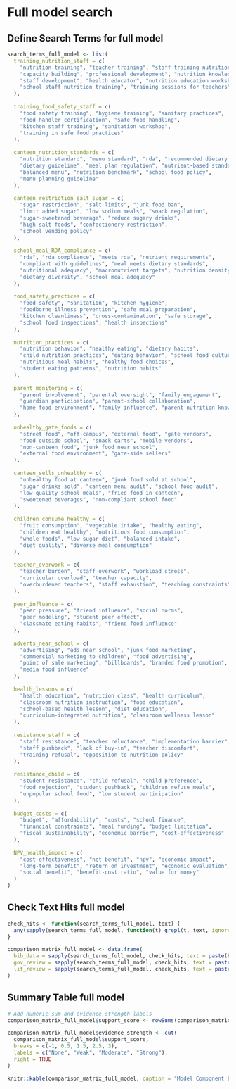 # Full model search

## Define Search Terms for full model

```r
search_terms_full_model <- list(
  training_nutrition_staff = c(
    "nutrition training", "teacher training", "staff training nutrition", 
    "capacity building", "professional development", "nutrition knowledge", 
    "staff development", "health educator", "nutrition education workshop", 
    "school staff nutrition training", "training sessions for teachers"
  ),
  
  training_food_safety_staff = c(
    "food safety training", "hygiene training", "sanitary practices", 
    "food handler certification", "safe food handling", 
    "kitchen staff training", "sanitation workshop", 
    "training in safe food practices"
  ),
  
  canteen_nutrition_standards = c(
    "nutrition standard", "menu standard", "rda", "recommended dietary allowance", 
    "dietary guideline", "meal plan regulation", "nutrient-based standard", 
    "balanced menu", "nutrition benchmark", "school food policy", 
    "menu planning guideline"
  ),
  
  canteen_restriction_salt_sugar = c(
    "sugar restriction", "salt limits", "junk food ban", 
    "limit added sugar", "low sodium meals", "snack regulation", 
    "sugar-sweetened beverage", "reduce sugary drinks", 
    "high salt foods", "confectionery restriction", 
    "school vending policy"
  ),
  
  school_meal_RDA_compliance = c(
    "rda", "rda compliance", "meets rda", "nutrient requirements", 
    "compliant with guidelines", "meal meets dietary standards", 
    "nutritional adequacy", "macronutrient targets", "nutrition density", 
    "dietary diversity", "school meal adequacy"
  ),
  
  food_safety_practices = c(
    "food safety", "sanitation", "kitchen hygiene", 
    "foodborne illness prevention", "safe meal preparation", 
    "kitchen cleanliness", "cross-contamination", "safe storage", 
    "school food inspections", "health inspections"
  ),
  
  nutrition_practices = c(
    "nutrition behavior", "healthy eating", "dietary habits", 
    "child nutrition practices", "eating behavior", "school food culture", 
    "nutritious meal habits", "healthy food choices", 
    "student eating patterns", "nutrition habits"
  ),
  
  parent_monitoring = c(
    "parent involvement", "parental oversight", "family engagement", 
    "guardian participation", "parent-school collaboration", 
    "home food environment", "family influence", "parent nutrition knowledge"
  ),
  
  unhealthy_gate_foods = c(
    "street food", "off-campus", "external food", "gate vendors", 
    "food outside school", "snack carts", "mobile vendors", 
    "non-canteen food", "junk food near school", 
    "external food environment", "gate-side sellers"
  ),
  
  canteen_sells_unhealthy = c(
    "unhealthy food at canteen", "junk food sold at school", 
    "sugar drinks sold", "canteen menu audit", "school food audit", 
    "low-quality school meals", "fried food in canteen", 
    "sweetened beverages", "non-compliant school food"
  ),
  
  children_consume_healthy = c(
    "fruit consumption", "vegetable intake", "healthy eating", 
    "children eat healthy", "nutritious food consumption", 
    "whole foods", "low sugar diet", "balanced intake", 
    "diet quality", "diverse meal consumption"
  ),
  
  teacher_overwork = c(
    "teacher burden", "staff overwork", "workload stress", 
    "curricular overload", "teacher capacity", 
    "overburdened teachers", "staff exhaustion", "teaching constraints"
  ),
  
  peer_influence = c(
    "peer pressure", "friend influence", "social norms", 
    "peer modeling", "student peer effect", 
    "classmate eating habits", "friend food influence"
  ),
  
  adverts_near_school = c(
    "advertising", "ads near school", "junk food marketing", 
    "commercial marketing to children", "food advertising", 
    "point of sale marketing", "billboards", "branded food promotion", 
    "media food influence"
  ),
  
  health_lessons = c(
    "health education", "nutrition class", "health curriculum", 
    "classroom nutrition instruction", "food education", 
    "school-based health lesson", "diet education", 
    "curriculum-integrated nutrition", "classroom wellness lesson"
  ),
  
  resistance_staff = c(
    "staff resistance", "teacher reluctance", "implementation barrier", 
    "staff pushback", "lack of buy-in", "teacher discomfort", 
    "training refusal", "opposition to nutrition policy"
  ),
  
  resistance_child = c(
    "student resistance", "child refusal", "child preference", 
    "food rejection", "student pushback", "children refuse meals", 
    "unpopular school food", "low student participation"
  ),
  
  budget_costs = c(
    "budget", "affordability", "costs", "school finance", 
    "financial constraints", "meal funding", "budget limitation", 
    "fiscal sustainability", "economic barrier", "cost-effectiveness"
  ),
  
  NPV_health_impact = c(
    "cost-effectiveness", "net benefit", "npv", "economic impact", 
    "long-term benefit", "return on investment", "economic evaluation", 
    "social benefit", "benefit-cost ratio", "value for money"
  )
)


```

## Check Text Hits full model

```r
check_hits <- function(search_terms_full_model, text) {
  any(sapply(search_terms_full_model, function(t) grepl(t, text, ignore.case = TRUE)))
}

comparison_matrix_full_model <- data.frame(
  bib_data = sapply(search_terms_full_model, check_hits, text = paste(bib_texts, collapse = " ")),
  gov_review = sapply(search_terms_full_model, check_hits, text = paste(gov_text, collapse = " ")),
  lit_review = sapply(search_terms_full_model, check_hits, text = paste(col_text, collapse = " "))
)
```

## Summary Table full model

```r

# Add numeric sum and evidence strength labels
comparison_matrix_full_model$support_score <- rowSums(comparison_matrix_full_model[ , c("bib_data", "gov_review", "lit_review")])

comparison_matrix_full_model$evidence_strength <- cut(
  comparison_matrix_full_model$support_score,
  breaks = c(-1, 0.5, 1.5, 2.5, 3),
  labels = c("None", "Weak", "Moderate", "Strong"),
  right = TRUE
)

knitr::kable(comparison_matrix_full_model, caption = "Model Component Evidence Presence")
```

